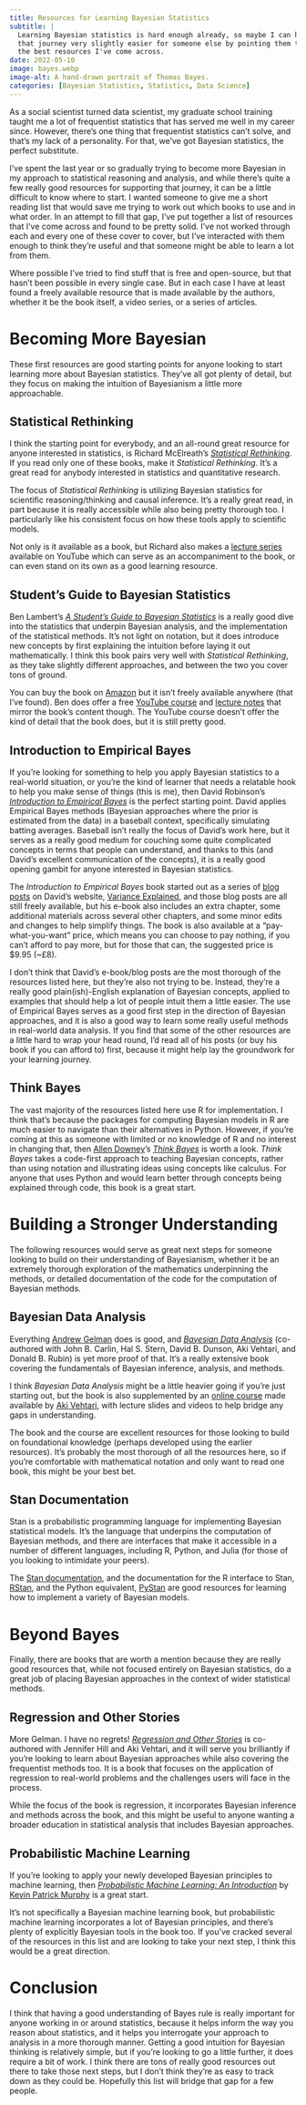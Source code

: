 ```yaml
---
title: Resources for Learning Bayesian Statistics
subtitle: |
  Learning Bayesian statistics is hard enough already, so maybe I can help make 
  that journey very slightly easier for someone else by pointing them to some of
  the best resources I've come across.
date: 2022-05-10
image: bayes.webp
image-alt: A hand-drawn portrait of Thomas Bayes.
categories: [Bayesian Statistics, Statistics, Data Science]
---
```


As a social scientist turned data scientist, my graduate school training taught me a lot of frequentist statistics that has served me well in my career since. However, there's one thing that frequentist statistics can't solve, and that's my lack of a personality. For that, we've got Bayesian statistics, the perfect substitute.

I've spent the last year or so gradually trying to become more Bayesian in my approach to statistical reasoning and analysis, and while there's quite a few really good resources for supporting that journey, it can be a little difficult to know where to start. I wanted someone to give me a short reading list that would save me trying to work out which books to use and in what order. In an attempt to fill that gap, I've put together a list of resources that I've come across and found to be pretty solid. I've not worked through each and every one of these cover to cover, but I've interacted with them enough to think they're useful and that someone might be able to learn a lot from them.

Where possible I've tried to find stuff that is free and open-source, but that hasn't been possible in every single case. But in each case I have at least found a freely available resource that is made available by the authors, whether it be the book itself, a video series, or a series of articles.

# Becoming More Bayesian

These first resources are good starting points for anyone looking to start learning more about Bayesian statistics. They've all got plenty of detail, but they focus on making the intuition of Bayesianism a little more approachable.

## Statistical Rethinking

I think the starting point for everybody, and an all-round great resource for anyone interested in statistics, is Richard McElreath's [_Statistical Rethinking_](https://xcelab.net/rm/statistical-rethinking/). If you read only one of these books, make it _Statistical Rethinking_. It's a great read for anybody interested in statistics and quantitative research.

The focus of _Statistical Rethinking_ is utilizing Bayesian statistics for scientific reasoning/thinking and causal inference. It's a really great read, in part because it is really accessible while also being pretty thorough too. I particularly like his consistent focus on how these tools apply to scientific models.

Not only is it available as a book, but Richard also makes a [lecture series](https://www.youtube.com/playlist?list=PLDcUM9US4XdMROZ57-OIRtIK0aOynbgZN) available on YouTube which can serve as an accompaniment to the book, or can even stand on its own as a good learning resource.

## Student's Guide to Bayesian Statistics

Ben Lambert's [_A Student's Guide to Bayesian Statistics_](https://ben-lambert.com/a-students-guide-to-bayesian-statistics/) is a really good dive into the statistics that underpin Bayesian analysis, and the implementation of the statistical methods. It's not light on notation, but it does introduce new concepts by first explaining the intuition before laying it out mathematically. I think this book pairs very well with _Statistical Rethinking_, as they take slightly different approaches, and between the two you cover tons of ground.

You can buy the book on [Amazon](https://www.amazon.co.uk/Students-Guide-Bayesian-Statistics/dp/1473916364/) but it isn't freely available anywhere (that I've found). Ben does offer a free [YouTube course](https://youtu.be/P_og8H-VkIY) and [lecture notes](https://ben-lambert.com/bayesian-lecture-slides/) that mirror the book's content though. The YouTube course doesn't offer the kind of detail that the book does, but it is still pretty good.

## Introduction to Empirical Bayes

If you're looking for something to help you apply Bayesian statistics to a real-world situation, or you're the kind of learner that needs a relatable hook to help you make sense of things (this is me), then David Robinson's [_Introduction to Empirical Bayes_](http://varianceexplained.org/r/empirical-bayes-book/) is the perfect starting point. David applies Empirical Bayes methods (Bayesian approaches where the prior is estimated from the data) in a baseball context, specifically simulating batting averages. Baseball isn't really the focus of David's work here, but it serves as a really good medium for couching some quite complicated concepts in terms that people can understand, and thanks to this (and David's excellent communication of the concepts), it is a really good opening gambit for anyone interested in Bayesian statistics.

The _Introduction to Empirical Bayes_ book started out as a series of [blog posts](http://varianceexplained.org/statistics/beta_distribution_and_baseball/) on David's website, [Variance Explained](varianceexplained.org), and those blog posts are all still freely available, but his e-book also includes an extra chapter, some additional materials across several other chapters, and some minor edits and changes to help simplify things. The book is also available at a "pay-what-you-want" price, which means you can choose to pay nothing, if you can't afford to pay more, but for those that can, the suggested price is $9.95 (~£8).

I don't think that David's e-book/blog posts are the most thorough of the resources listed here, but they're also not trying to be. Instead, they're a really good plain(ish)-English explanation of Bayesian concepts, applied to examples that should help a lot of people intuit them a little easier. The use of Empirical Bayes serves as a good first step in the direction of Bayesian approaches, and it is also a good way to learn some really useful methods in real-world data analysis. If you find that some of the other resources are a little hard to wrap your head round, I'd read all of his posts (or buy his book if you can afford to) first, because it might help lay the groundwork for your learning journey.

## Think Bayes

The vast majority of the resources listed here use R for implementation. I think that's because the packages for computing Bayesian models in R are much easier to navigate than their alternatives in Python. However, if you're coming at this as someone with limited or no knowledge of R and no interest in changing that, then [Allen Downey](https://www.allendowney.com/wp/)'s [_Think Bayes_](http://allendowney.github.io/ThinkBayes2/index.html) is worth a look. _Think Bayes_ takes a code-first approach to teaching Bayesian concepts, rather than using notation and illustrating ideas using concepts like calculus. For anyone that uses Python and would learn better through concepts being explained through code, this book is  a great start.

# Building a Stronger Understanding

The following resources would serve as great next steps for someone looking to build on their understanding of Bayesianism, whether it be an extremely thorough exploration of the mathematics underpinning the methods, or detailed documentation of the code for the computation of Bayesian methods.

## Bayesian Data Analysis

Everything [Andrew Gelman](https://statmodeling.stat.columbia.edu/) does is good, and [_Bayesian Data Analysis_](http://www.stat.columbia.edu/~gelman/book/) (co-authored with John B. Carlin, Hal S. Stern, David B. Dunson, Aki Vehtari, and Donald B. Rubin) is yet more proof of that. It's a really extensive book covering the fundamentals of Bayesian inference, analysis, and methods.

I think _Bayesian Data Analysis_ might be a little heavier going if you're just starting out, but the book is also supplemented by an [online course](https://avehtari.github.io/BDA_course_Aalto/) made available by [Aki Vehtari](https://users.aalto.fi/~ave/), with lecture slides and videos to help bridge any gaps in understanding.

The book and the course are excellent resources for those looking to build on foundational knowledge (perhaps developed using the earlier resources). It's probably the most thorough of all the resources here, so if you're comfortable with mathematical notation and only want to read one book, this might be your best bet.

## Stan Documentation

Stan is a probabilistic programming language for implementing Bayesian statistical models. It's the language that underpins the computation of Bayesian methods, and there are interfaces that make it accessible in a number of different languages, including R, Python, and Julia (for those of you looking to intimidate your peers).

The [Stan documentation](https://mc-stan.org/users/documentation/), and the documentation for the R interface to Stan, [RStan](https://mc-stan.org/rstan/), and the Python equivalent, [PyStan](https://pystan.readthedocs.io/en/latest/) are good resources for learning how to implement a variety of Bayesian models.

# Beyond Bayes

Finally, there are books that are worth a mention because they are really good resources that, while not focused entirely on Bayesian statistics, do a great job of placing Bayesian approaches in the context of wider statistical methods.

## Regression and Other Stories

More Gelman. I have no regrets! [_Regression and Other Stories_](https://avehtari.github.io/ROS-Examples/) is co-authored with Jennifer Hill and Aki Vehtari, and it will serve you brilliantly if you're looking to learn about Bayesian approaches while also covering the frequentist methods too. It is a book that focuses on the application of regression to real-world problems and the challenges users will face in the process.

While the focus of the book is regression, it incorporates Bayesian inference and methods across the book, and this might be useful to anyone wanting a broader education in statistical analysis that includes Bayesian approaches.

## Probabilistic Machine Learning

If you're looking to apply your newly developed Bayesian principles to machine learning, then [_Probabilistic Machine Learning: An Introduction_](https://probml.github.io/pml-book/book1.html) by [Kevin Patrick Murphy](https://www.cs.ubc.ca/~murphyk/) is a great start.

It's not specifically a Bayesian machine learning book, but probabilistic machine learning incorporates a lot of Bayesian principles, and there's plenty of explicitly Bayesian tools in the book too. If you've cracked several of the resources in this list and are looking to take your next step, I think this would be a great direction.

# Conclusion

I think that having a good understanding of Bayes rule is really important for anyone working in or around statistics, because it helps inform the way you reason about statistics, and it helps you interrogate your approach to analysis in a more thorough manner. Getting a good intuition for Bayesian thinking is relatively simple, but if you're looking to go a little further, it does require a bit of work. I think there are tons of really good resources out there to take those next steps, but I don't think they're as easy to track down as they could be. Hopefully this list will bridge that gap for a few people.
